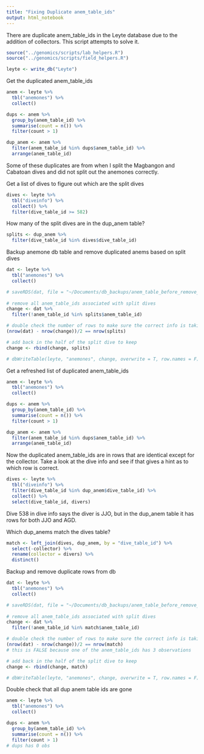 ```yaml
---
title: "Fixing Duplicate anem_table_ids"
output: html_notebook
---
```


There are duplicate anem_table_ids in the Leyte database due to the addition of collectors.  This script attempts to solve it.

```r
source("../genomics/scripts/lab_helpers.R")
source("../genomics/scripts/field_helpers.R")

leyte <- write_db("Leyte")
```

Get the duplicated anem_table_ids
```r
anem <- leyte %>% 
  tbl("anemones") %>% 
  collect()

dups <- anem %>% 
  group_by(anem_table_id) %>% 
  summarise(count = n()) %>% 
  filter(count > 1)

dup_anem <- anem %>% 
  filter(anem_table_id %in% dups$anem_table_id) %>% 
  arrange(anem_table_id)
```

Some of these duplicates are from when I split the Magbangon and Cabatoan dives and did not split out the anemones correctly.

Get a list of dives to figure out which are the split dives
```r
dives <- leyte %>% 
  tbl("diveinfo") %>% 
  collect() %>% 
  filter(dive_table_id >= 582)
```

How many of the split dives are in the dup_anem table?
```r
splits <- dup_anem %>% 
  filter(dive_table_id %in% dives$dive_table_id)
```

Backup anemone db table and remove duplicated anems based on split dives
```r
dat <- leyte %>% 
  tbl("anemones") %>% 
  collect()

# saveRDS(dat, file = "~/Documents/db_backups/anem_table_before_remove_dup_anems_from_split_dives_2018-10-09.Rdata")
  
# remove all anem_table_ids associated with split dives
change <- dat %>%
  filter(!anem_table_id %in% splits$anem_table_id)

# double check the number of rows to make sure the correct info is taking place, the following should be TRUE
(nrow(dat) - nrow(change))/2 == nrow(splits)

# add back in the half of the split dive to keep
change <- rbind(change, splits)

# dbWriteTable(leyte, "anemones", change, overwrite = T, row.names = F)
```

Get a refreshed list of duplicated anem_table_ids
```r
anem <- leyte %>% 
  tbl("anemones") %>% 
  collect()

dups <- anem %>% 
  group_by(anem_table_id) %>% 
  summarise(count = n()) %>% 
  filter(count > 1)

dup_anem <- anem %>% 
  filter(anem_table_id %in% dups$anem_table_id) %>% 
  arrange(anem_table_id)

```

Now the duplicated anem_table_ids are in rows that are identical except for the collector.
Take a look at the dive info and see if that gives a hint as to which row is correct.
```r
dives <- leyte %>% 
  tbl("diveinfo") %>% 
  filter(dive_table_id %in% dup_anem$dive_table_id) %>% 
  collect() %>% 
  select(dive_table_id, divers)
```

Dive 538 in dive info says the diver is JJO, but in the dup_anem table it has rows for both JJO and AGD.

Which dup_anems match the dives table?
```r
match <- left_join(dives, dup_anem, by = "dive_table_id") %>% 
  select(-collector) %>% 
  rename(collector = divers) %>% 
  distinct()
```

Backup and remove duplicate rows from db
```r
dat <- leyte %>% 
  tbl("anemones") %>% 
  collect()

# saveRDS(dat, file = "~/Documents/db_backups/anem_table_before_remove_dup_anems_table_ids_2018-10-09.Rdata")
  
# remove all anem_table_ids associated with split dives
change <- dat %>%
  filter(!anem_table_id %in% match$anem_table_id)

# double check the number of rows to make sure the correct info is taking place, the following should be TRUE
(nrow(dat) - nrow(change))/2 == nrow(match)
# this is FALSE because one of the anem_table_ids has 3 observations

# add back in the half of the split dive to keep
change <- rbind(change, match)

# dbWriteTable(leyte, "anemones", change, overwrite = T, row.names = F)
```

Double check that all dup anem table ids are gone
```r
anem <- leyte %>% 
  tbl("anemones") %>% 
  collect()

dups <- anem %>% 
  group_by(anem_table_id) %>% 
  summarise(count = n()) %>% 
  filter(count > 1)
# dups has 0 obs
```

